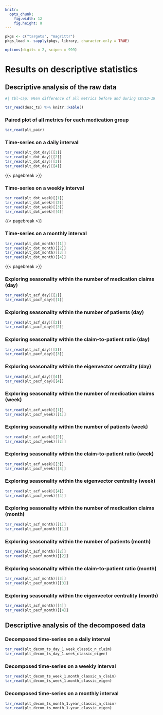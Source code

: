 ```yaml
---
knitr:
  opts_chunk:
    fig.width: 12
    fig.height: 8
---
```


```r

pkgs <- c("targets", "magrittr")
pkgs_load <- sapply(pkgs, library, character.only = TRUE)

options(digits = 2, scipen = 999)

```

# Results on descriptive statistics {#sec-descriptive}

## Descriptive analysis of the raw data

```r
#| tbl-cap: Mean difference of all metrics before and during COVID-19

tar_read(desc_ts) %>% knitr::kable()

```

\uselandscape

:::: {.content-hidden when-meta="in.report"}

### Paired plot of all metrics for each medication group {#sec-pair-plot}

```r

tar_read(plt_pair)

```

### Time-series on a daily interval

```r

tar_read(plt_dot_day)[[1]]
tar_read(plt_dot_day)[[2]]
tar_read(plt_dot_day)[[3]]
tar_read(plt_dot_day)[[4]]

```

{{< pagebreak >}}

### Time-series on a weekly interval

```r

tar_read(plt_dot_week)[[1]]
tar_read(plt_dot_week)[[2]]
tar_read(plt_dot_week)[[3]]
tar_read(plt_dot_week)[[4]]

```

{{< pagebreak >}}

### Time-series on a monthly interval

```r

tar_read(plt_dot_month)[[1]]
tar_read(plt_dot_month)[[2]]
tar_read(plt_dot_month)[[3]]
tar_read(plt_dot_month)[[4]]

```

{{< pagebreak >}}

### Exploring seasonality within the number of medication claims (day) {#sec-nclaim-day}

```r

tar_read(plt_acf_day)[[1]]
tar_read(plt_pacf_day)[[1]]

```

::: {.content-visible when-profile="descriptive"}

### Exploring seasonality within the number of patients (day) {#sec-npat-day}

```r

tar_read(plt_acf_day)[[2]]
tar_read(plt_pacf_day)[[2]]

```

### Exploring seasonality within the claim-to-patient ratio (day) {#sec-ratio-day}

```r

tar_read(plt_acf_day)[[3]]
tar_read(plt_pacf_day)[[3]]

```

:::

### Exploring seasonality within the eigenvector centrality (day) {#sec-eigen-day}

```r

tar_read(plt_acf_day)[[4]]
tar_read(plt_pacf_day)[[4]]

```

### Exploring seasonality within the number of medication claims (week) {#sec-nclaim-week}

```r

tar_read(plt_acf_week)[[1]]
tar_read(plt_pacf_week)[[1]]

```

::: {.content-visible when-profile="descriptive"}

### Exploring seasonality within the number of patients (week) {#sec-npat-week}

```r

tar_read(plt_acf_week)[[2]]
tar_read(plt_pacf_week)[[2]]

```

### Exploring seasonality within the claim-to-patient ratio (week) {#sec-ratio-week}

```r

tar_read(plt_acf_week)[[3]]
tar_read(plt_pacf_week)[[3]]

```

:::

### Exploring seasonality within the eigenvector centrality (week) {#sec-eigen-week}

```r

tar_read(plt_acf_week)[[4]]
tar_read(plt_pacf_week)[[4]]

```

### Exploring seasonality within the number of medication claims (month) {#sec-nclaim-month}

```r

tar_read(plt_acf_month)[[1]]
tar_read(plt_pacf_month)[[1]]

```

::: {.content-visible when-profile="descriptive"}

### Exploring seasonality within the number of patients (month) {#sec-npat-month}

```r

tar_read(plt_acf_month)[[2]]
tar_read(plt_pacf_month)[[2]]

```

### Exploring seasonality within the claim-to-patient ratio (month) {#sec-ratio-month}

```r

tar_read(plt_acf_month)[[3]]
tar_read(plt_pacf_month)[[3]]

```

:::

### Exploring seasonality within the eigenvector centrality (month) {#sec-eigen-month}

```r

tar_read(plt_acf_month)[[4]]
tar_read(plt_pacf_month)[[4]]

```

::::

## Descriptive analysis of the decomposed data {#sec-decom-classic-stl}

### Decomposed time-series on a daily interval

```r

tar_read(plt_decom_ts_day_1.week_classic_n_claim)
tar_read(plt_decom_ts_day_1.week_classic_eigen)

```

### Decomposed time-series on a weekly interval

```r

tar_read(plt_decom_ts_week_1.month_classic_n_claim)
tar_read(plt_decom_ts_week_1.month_classic_eigen)

```

### Decomposed time-series on a monthly interval

```r

tar_read(plt_decom_ts_month_1.year_classic_n_claim)
tar_read(plt_decom_ts_month_1.year_classic_eigen)

```

\normalpapersize
